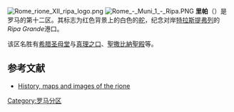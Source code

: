 [[Image:Rome_rione_XII_ripa_logo.png|thumb]]
[[Image:Rome_-_Muni_1_-_Ripa.PNG|thumb]]
'''里帕'''（{{lang-it|Ripa}}）是罗马的第十二区。其标志为红色背景上的白色的[[舵|舵]]，纪念对岸[[特拉斯提弗列|特拉斯提弗列]]的''Ripa Grande''港口。

该区名胜有[[希腊圣母堂|希腊圣母堂]]与[[真理之口|真理之口]]、[[聖撒比納聖殿|聖撒比納聖殿]]等。

==参考文献==
* [http://mp_pollett.tripod.com/rione12.htm History, maps and images of the rione] {{Wayback|url=http://mp_pollett.tripod.com/rione12.htm |date=20201124041612 }}
{{commons|Ripa (rione di Roma)}}
{{coord|42|16|N|13|34|E|region:IT_type:city_source:GNS-enwiki|display=title}}

[[Category:罗马分区|Category:罗马分区]]